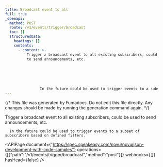 ```yaml
---
title: Broadcast event to all
full: true
_openapi:
  method: POST
  route: /v1/events/trigger/broadcast
  toc: []
  structuredData:
    headings: []
    contents:
      - content: >-
          Trigger a broadcast event to all existing subscribers, could be used
          to send announcements, etc.






                In the future could be used to trigger events to a subset of subscribers based on defined filters.
---
```


{/* This file was generated by Fumadocs. Do not edit this file directly. Any changes should be made by running the generation command again. */}

Trigger a broadcast event to all existing subscribers, could be used to send announcements, etc.






      In the future could be used to trigger events to a subset of subscribers based on defined filters.

<APIPage document={"https://spec.speakeasy.com/novu/novu/json-development-with-code-samples"} operations={[{"path":"/v1/events/trigger/broadcast","method":"post"}]} webhooks={[]} hasHead={false} />